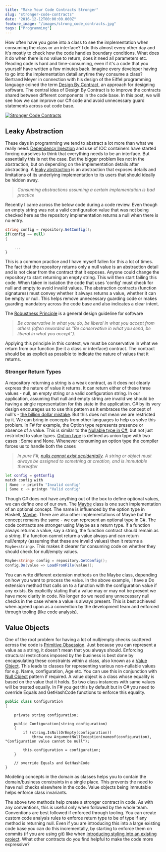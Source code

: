 ```yaml
---
title: "Make Your Code Contracts Stronger"
slug: "stronger-code-contracts"
date: "2016-12-12T00:00:00.000Z"
feature_image: "/images/strong_code_contracts.jpg"
tags: ["Programming"]
---
```


How often have you gone into a class to see the implementation when consuming the class or an interface? I do this almost every other day and it's mostly to check how the code handles boundary conditions. What does it do when there is no value to return, does it need all parameters etc. Reading code is hard and time-consuming, even if it's a code that you yourself have written a few minutes back. Imagine every developer having to go into the implementation detail anytime they consume a class? Bertrand Meyer in connection with his design of the Eiffel programming language coined the term [Design By Contract](https://en.wikipedia.org/wiki/Design_by_contract), an approach for designing software. The central idea of Design By Contract is to improve the contracts shared between different components in the code base. In this post, we will see how we can improve our C# code and avoid unnecessary guard statements across out code base.

[![Stronger Code Contracts](/images/strong_code_contracts.jpg)](http://nebula.wsimg.com/6e7b8057c7f32b90d4f144424c8a7ae1?AccessKeyId=00F174C5B1CCF865161D&disposition=0&alloworigin=1)

Leaky Abstraction
-----------------

These days in programming we tend to abstract a lot more than what we really need. [Dependency Injection](/blog/tag/dependency-injection/) and use of IOC containers have started forcing ourselves to think that everything needs to be an interface. But essentially this is not the case. But the bigger problem lies not in the abstraction, but on depending on the implementation details after abstracting. A [leaky abstraction](https://en.wikipedia.org/wiki/Leaky_abstraction) is an abstraction that exposes details and limitations of its underlying implementation to its users that should ideally be hidden away.

> _Consuming abstractions assuming a certain implementation is bad practice_

Recently I came across the below code during a code review. Even though an empty string was not a valid configuration value that was not being checked here as the repository implementation returns a null when there is no entry.

```csharp
string config = repository.GetConfig();
if(config == null)
{
```
        ...
    }
    

This is a common practice and I have myself fallen for this a lot of times. The fact that the repository returns only a null value is an abstraction detail and is not clear from the contract that it exposes. Anyone could change the repository to start returning an empty string. This will then start failing this code. When taken in isolation the code that uses 'config' must check for null and empty to avoid invalid values. The abstraction contracts (function signatures) must convey whether it always returns a value, whether it can be empty or null. This helps remove unnecessary guarding code or makes guarding mandatory across the code base and also indicates a clear intent.

The [Robustness Principle](https://en.wikipedia.org/wiki/Robustness_principle) is a general design guideline for software

> _Be conservative in what you do, be liberal in what you accept from others (often reworded as "Be conservative in what you send, be liberal in what you accept")._

Applying this principle in this context, we must be conservative in what we return from our function (be it a class or interface) contract. The contract should be as explicit as possible to indicate the nature of values that it returns.

### Stronger Return Types

A repository returning a string is a weak contract, as it does not clearly express the nature of value it returns. It can return either of these three values - null, an empty string or a valid configuration string. In our application, assuming that null and empty string are invalid we should be having a single representation for this state in the application. C# by its very design encourages us to use this pattern as it embraces the concept of null's - [the billion dollar mistake](https://www.linkedin.com/pulse/20141126171912-7082046-tony-hoare-invention-of-the-null-reference-a-billion-dollar-mistake). But this does not mean we are restricted by it. We can bring in concepts from other languages to help us solve this problem. In F# for example, the Option type represents presence or absence of a value. This is similar to the [Nullable type in C#](https://msdn.microsoft.com/en-us/library/1t3y8s4s.aspx), but not just restricted to value types. [Option type](http://fsharpforfunandprofit.com/posts/the-option-type/) is defined as union type with two cases : Some and None. Whenever consuming an option type the compiler forces us to handle both the cases

> _In pure F#, [nulls cannot exist accidentally](https://fsharpforfunandprofit.com/posts/correctness-exhaustive-pattern-matching/). A string or object must always be assigned to something at creation, and is immutable thereafter_

```bash
let config = getConfig
match config with
| None -> printfn "Invalid config"
| Some c -> printgn "Valid config"
```
    

Though C# does not have anything out of the box to define optional values, we can define one of our own. The [Maybe](https://github.com/ploeh/Booking/blob/master/BookingDomainModel/Maybe.cs) class is one such implementation of an optional concept. The name is influenced by the option type in Haskell, [Maybe](https://wiki.haskell.org/Maybe). There are also other implementations of Maybe but the concept remains the same - we can represent an optional type in C#. The code contracts are stronger using Maybe as a return type. If a function always returns a value, say a string, the function contract should remain as a string. If a function cannot return a value always and can return null/empty (assuming that these are invalid values) then it returns a `Maybe<string>`. This makes it clearer for consuming code on whether they should check for null/empty values.

```csharp
Maybe<string> config = repository.GetConfig();
config.Do(value => LoadFromFile(value));
```
    

You can write different extension methods on the Maybe class, depending on how you want to process the value. In the above example, I have a Do extension method that calls on to a function with the configuration value if any exists. By explicitly stating that a value may or may not be present we have more clarity in code. No longer do we need any unnecessary null checks in the case where a value is always present. This is best achieved when agreed upon as a convention by the development team and enforced through tooling (like code analysis).

Value Objects
-------------

One of the root problem for having a lot of null/empty checks scattered across the code is [Primitive Obsession](http://blog.ploeh.dk/2015/01/19/from-primitive-obsession-to-domain-modelling/). Just because you can represent a value as a string, it doesn't mean that you always should. Enforcing structural restrictions imposed by the business is best done by encapsulating these constraints within a class, also known as a [Value Object](/posts/thinking-beyond-primitive-values-value-objects/). This leads to classes for representing various non-nullable values for e.g. Name, configuration, Age etc. You can use this in conjunction with [Null Object](https://en.wikipedia.org/wiki/Null_Object_pattern) pattern if required. A value object is a class whose equality is based on the value that it holds. So two class instances with same values will be treated equally. In F# you get this by default but in C# you need to override Equals and GetHashCode functions to enforce this equality.

```csharp
public class Configuration
{
```
        private string configuration;
    
        public Configuration(string configuration)
        {
            if (string.IsNullOrEmpty(configuration))
                throw new ArgumentNullException(nameof(configuration), "Configuration value cannot be null");
    
            this.configuration = configuration;
        }
    
        // override Equals and GetHashCode
    }
    

Modeling concepts in the domain as classes helps you to contain the domain/business constraints in a single place. This prevents the need to have null checks elsewhere in the code. Value objects being immutable helps enforce class invariants.

The above two methods help create a stronger contract in code. As with any conventions, this is useful only when followed by the whole team. Conventions are best followed if enforced through tooling. You can create custom code analysis rules to enforce return type to be of type if any method is returning null. Even if you are introducing this into a large existing code base you can do this incrementally, by starting to enforce them on commits (if you are using git) like when [introducing styling into an existing project](/posts/introducing-code-formatting-into-a-large-codebase/). What other contracts do you find helpful to make the code more expressive?